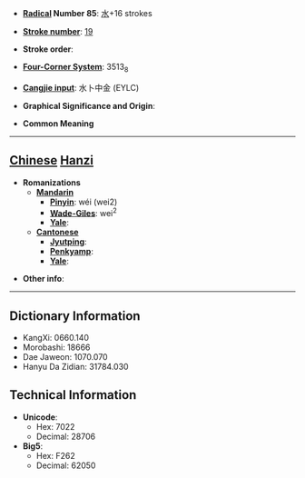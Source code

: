 * '''[[Wiktionary:Chinese radical index| Radical]] Number 85''': [[Wiktionary:Chinese radical index 水|水]]+16 strokes

* '''[[Wiktionary:Chinese total strokes index|Stroke number]]''': [[Wiktionary:Chinese total strokes index 19|19]]

* '''Stroke order''': 

* '''[[Wiktionary:Chinese four corner index|Four-Corner System]]''': 3513<sub>8</sub>

* '''[[Wiktionary:Chinese Cangjie index|Cangjie input]]''': 水卜中金 (EYLC)

* '''Graphical Significance and Origin''': 

* '''Common Meaning'''

----

== [[Chinese]] [[Hanzi]] ==

* '''Romanizations'''
** '''[[Mandarin]]'''
*** '''[[Pinyin]]''': wéi (wei2)
*** '''[[Wade-Giles]]''': wei<sup>2</sup>
*** '''[[Yale]]''': 
** '''[[Cantonese]]'''
*** '''[[Jyutping]]''':
*** '''[[Penkyamp]]''': 
*** '''[[Yale]]''': 

* '''Other info''': 

----

== Dictionary Information ==

* KangXi: 0660.140
* Morobashi: 18666
* Dae Jaweon: 1070.070
* Hanyu Da Zidian: 31784.030

== Technical Information ==

* '''Unicode''':
** Hex: 7022
** Decimal: 28706
* '''Big5''':
** Hex: F262
** Decimal: 62050